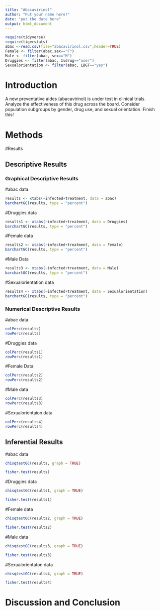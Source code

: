 ```yaml
---
title: "Abacavirinol"
author: "Put your name here!"
date: "put the date here"
output: html_document
---
```


```r
require(tidyverse)
require(tigerstats)
abac <-read.csv(file="abacavirinol.csv",header=TRUE)
Female <- filter(abac,sex=="F")
Male <- filter(abac, sex=="M")
Druggies <- filter(abac, Ivdrug=="user")
Sexualorientation <- filter(abac, LBGT=="yes")
```

# Introduction

<!--In this section you explain what you are trying to show.  Where did the data come from?  What is the research or other question you are trying to answer?.  If you skimp in this section expect to be marked down in your grade. Paint a picture of the project a couple of paragraphs is expected!-->

A new  preventative aides (abacavirinol) is under test in clinical trials. Analyze the effectiveness of this drug across the board. Consider population subgroups by gender, drug use, and sexual orientation. Finish this!

# Methods

<!--Decide on your methods:  use "variable analysis" or other appropriate descriptors.  Make sure to choose at least one graphical method and at least one numerical method. Discuss what data manipulations may be needed for example subsetting or other binning procedures and what sort of graphical displays and inferential tools will be used!-->

#Results

<!--Divide this section into two sub-sections:  One for your descriptive  results and one for your inferential results.!-->

## Descriptive Results

### Graphical Descriptive Results

<!--Graphical results here.  Make sure to show your code.  Provide appropriate labels for axes, giving units if possible, and provide a good title for the graph, too.  Use the graphical results to describe the patterns if any that exist in the data as focused toward the research question. Bottom line is to explain the features of the graph that are relevant to conforming or departing to what is expected by your null hypothesis !-->

#abac data
```r
results <- xtabs(~infected+treatment, data = abac)
barchartGC(results, type = "percent")
```

#Druggies data
```r
results1 <- xtabs(~infected+treatment, data = Druggies)
barchartGC(results, type = "percent")
```

#Female data
```r
results2 <- xtabs(~infected+treatment, data = Female)
barchartGC(results, type = "percent")
```

#Male Data
```r
results3 <- xtabs(~infected+treatment, data = Male)
barchartGC(results, type = "percent")
```

#Sexualorientation data
```r
results4 <- xtabs(~infected+treatment, data = Sexualorientation)
barchartGC(results, type = "percent")
```

### Numerical Descriptive Results

<!--Numerical results go here. Use the numerical results to describe the patterns if any that exist in the data as focused toward the research question!-->
  
#abac data
```r
colPerc(results)
rowPerc(results)
```
    
#Druggies data
```r
colPerc(results1)
rowPerc(results1)
```
  
#Female Data
```r
colPerc(results2)
rowPerc(results2)
```
  
#Male data
```r
colPerc(results3)
rowPerc(results3)
```
  
#Sexualorientaion data  
```r
colPerc(results4)
rowPerc(results4)
```


## Inferential Results

<!--State hypothesis clearly.  Make sure your discussion of the inferential test covers all the aspects that the test output produces, such as test statistic, p-value etc.  Make a decision about the null hypothesis, explain the assumptions on which the selected test/procedure was based, and why the chosen procedure satisfys the assumptions and is appropriate to answer the research question!-->
  
#abac data
```r
chisqtestGC(results, graph = TRUE)
```

```r
fisher.test(results)
```
  
#Druggies data
```r
chisqtestGC(results1, graph = TRUE)
```

```r
fisher.test(results1)
```
  
#Female data
```r
chisqtestGC(results2, graph = TRUE)
```

```r
fisher.test(results2)
```
  
#Male data
```r
chisqtestGC(results3, graph = TRUE)
```

```r
fisher.test(results3)
```
  
#Sexualorientaton data
```r
chisqtestGC(results4, graph = TRUE)
```

```r
fisher.test(results4)
```
  
# Discussion and Conclusion

<!--Discussion and conclusion here.  If you found a relationship be sure to consider whether the relationship occurs because one of the variavbles causes the other, or whether they perhasps are related for some other reason.  Watch the chapter 6 videos from the GeorgeTown videos collection.!-->


